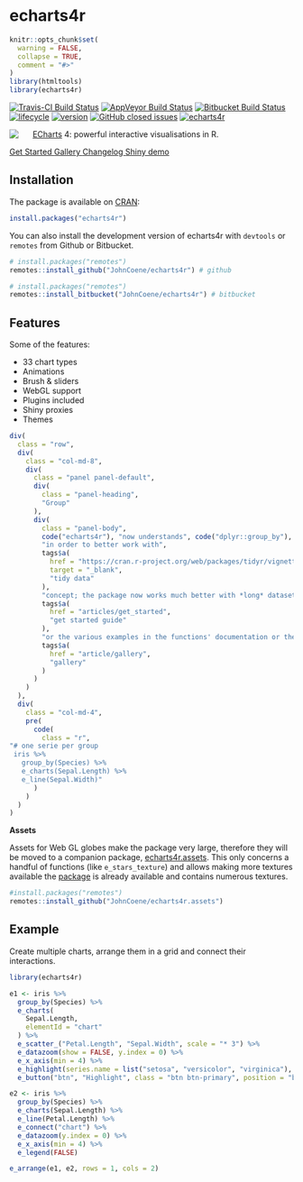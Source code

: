 # echarts4r

```r
knitr::opts_chunk$set(
  warning = FALSE,
  collapse = TRUE,
  comment = "#>"
)
library(htmltools)
library(echarts4r)
```

[![Travis-CI Build Status](https://travis-ci.org/JohnCoene/echarts4r.svg?branch=master)](https://travis-ci.org/JohnCoene/echarts4r) [![AppVeyor Build Status](https://ci.appveyor.com/api/projects/status/github/JohnCoene/echarts4r?branch=master&svg=true)](https://ci.appveyor.com/project/JohnCoene/echarts4r) [![Bitbucket Build Status](https://img.shields.io/bitbucket/pipelines/JohnCoene/echarts4r.svg)](https://bitbucket.org/JohnCoene/echarts4r) [![lifecycle](https://img.shields.io/badge/lifecycle-maturing-blue.svg)](https://www.tidyverse.org/lifecycle/#maturing) [![version](https://img.shields.io/github/tag/JohnCoene/echarts4r.svg)](https://github.com/JohnCoene/echarts4r/releases) [![GitHub closed issues](https://img.shields.io/github/issues-closed/JohnCoene/echarts4r.svg)](https://github.com/JohnCoene/echarts4r/issues) [![echarts4r](https://cranlogs.r-pkg.org/badges/echarts4r)](https://CRAN.R-project.org/package=echarts4r)


<img src="reference/figures/logo.png" align="left" style="max-height:300px;margin-right:5%;"/>

[ECharts](http://echarts.baidu.com/) 4: powerful interactive visualisations in R.

<div class = "row">
<a class="btn btn-success" href="articles/get_started.html">
  <i class="fa fa-rocket" aria-hidden="true"></i>
  Get Started
</a>
<a class="btn btn-primary" href="articles/gallery.html">
  <i class="fa fa-paint-brush" aria-hidden="true"></i>
  Gallery
</a>
<a class="btn btn-info" href="news/index.html">
  <i class="fa fa-newspaper-o" aria-hidden="true"></i>
  Changelog
</a>
<a class="btn btn-default" href="http://shiny.john-coene.com/echarts4rShiny" target="_blank">
  <i class="fa fa-desktop" aria-hidden="true"></i>
  Shiny demo
</a>
</div>

## Installation

The package is available on [CRAN](https://CRAN.R-project.org/package=echarts4r):

```r
install.packages("echarts4r")
```

You can also install the development version of echarts4r with `devtools` or `remotes` from Github or Bitbucket.

```r
# install.packages("remotes")
remotes::install_github("JohnCoene/echarts4r") # github
```

```r
# install.packages("remotes")
remotes::install_bitbucket("JohnCoene/echarts4r") # bitbucket
```

## Features

Some of the features:

* 33 chart types
* Animations
* Brush & sliders
* WebGL support
* Plugins included
* Shiny proxies
* Themes

```r
div(
  class = "row",
  div(
    class = "col-md-8",
    div(
      class = "panel panel-default",
      div(
        class = "panel-heading",
        "Group"
      ),
      div(
        class = "panel-body",
        code("echarts4r"), "now understands", code("dplyr::group_by"), 
        "in order to better work with",
        tags$a(
          href = "https://cran.r-project.org/web/packages/tidyr/vignettes/tidy-data.html",
          target = "_blank",
          "tidy data"
        ),
        "concept; the package now works much better with *long* datasets. See",
        tags$a(
          href = "articles/get_started",
          "get started guide"
        ),
        "or the various examples in the functions' documentation or the",
        tags$a(
          href = "article/gallery",
          "gallery"
        )
      )
    )
  ),
  div(
    class = "col-md-4",
    pre(
      code(
        class = "r",
"# one serie per group
 iris %>% 
   group_by(Species) %>% 
   e_charts(Sepal.Length) %>% 
   e_line(Sepal.Width)"
      )
    )
  )
)
```

<div class = "well">

<span class="label label-warning"><i class="fa fa-warning"></i></span> **Assets**

Assets for Web GL globes make the package very large, therefore they will be moved to a companion package, [echarts4r.assets](https://echarts4r-assets.john-coene.com). This only concerns a handful of functions (like `e_stars_texture`) and allows making more textures available the [package](https://echarts4r-assets.john-coene.com) is already available and contains numerous textures.

```r
#install.packages("remotes")
remotes::install_github("JohnCoene/echarts4r.assets")
```

</div>

## Example

Create multiple charts, arrange them in a grid and connect their interactions.

```r
library(echarts4r)

e1 <- iris %>% 
  group_by(Species) %>% 
  e_charts(
    Sepal.Length,
    elementId = "chart"
  ) %>% 
  e_scatter_("Petal.Length", "Sepal.Width", scale = "* 3") %>% 
  e_datazoom(show = FALSE, y.index = 0) %>% 
  e_x_axis(min = 4) %>% 
  e_highlight(series.name = list("setosa", "versicolor", "virginica"), btn = "btn") %>% 
  e_button("btn", "Highlight", class = "btn btn-primary", position = "bottom")

e2 <- iris %>% 
  group_by(Species) %>% 
  e_charts(Sepal.Length) %>% 
  e_line(Petal.Length) %>% 
  e_connect("chart") %>% 
  e_datazoom(y.index = 0) %>% 
  e_x_axis(min = 4) %>% 
  e_legend(FALSE) 

e_arrange(e1, e2, rows = 1, cols = 2)
```
